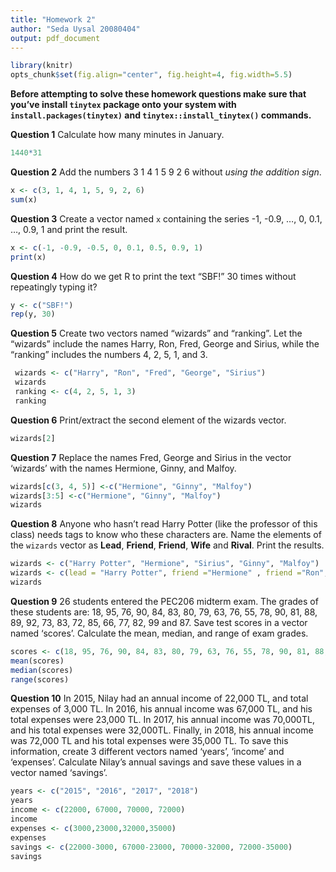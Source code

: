 ```yaml
---
title: "Homework 2"
author: "Seda Uysal 20080404"
output: pdf_document
---
```


```r
library(knitr)
opts_chunk$set(fig.align="center", fig.height=4, fig.width=5.5)
```

**Before attempting to solve these homework questions make sure that you've install `tinytex` package onto your system with `install.packages(tinytex)` and `tinytex::install_tinytex()` commands.**

\vspace{1cm}

**Question 1** Calculate how many minutes in January.

```r
1440*31
```

**Question 2** Add the numbers 3 1 4 1 5 9 2 6 without *using the addition sign*.

```r
x <- c(3, 1, 4, 1, 5, 9, 2, 6)
sum(x)
```

**Question 3** Create a vector named `x` containing the series -1, -0.9, ..., 0, 0.1, ..., 0.9, 1 and print the result.

```r
x <- c(-1, -0.9, -0.5, 0, 0.1, 0.5, 0.9, 1)
print(x)

```

**Question 4** How do we get R to print the text "SBF!" 30 times without repeatingly typing it?

```r
y <- c("SBF!")
rep(y, 30)

```

**Question 5** Create two vectors named "wizards" and "ranking".
Let the "wizards" include the names Harry, Ron, Fred, George and Sirius, while the "ranking" includes the numbers 4, 2, 5, 1, and 3.

```r
 wizards <- c("Harry", "Ron", "Fred", "George", "Sirius")
 wizards 
 ranking <- c(4, 2, 5, 1, 3)
 ranking
```

**Question 6** Print/extract the second element of the wizards vector.

```r
wizards[2]
```

**Question 7** Replace the names Fred, George and Sirius in the vector 'wizards' with the names Hermione, Ginny, and Malfoy.

```r
wizards[c(3, 4, 5)] <-c("Hermione", "Ginny", "Malfoy")
wizards[3:5] <-c("Hermione", "Ginny", "Malfoy")
wizards
```

**Question 8** Anyone who hasn't read Harry Potter (like the professor of this class) needs tags to know who these characters are.
Name the elements of the `wizards` vector as **Lead**, **Friend**, **Friend**, **Wife** and **Rival**.
Print the results.

```r
wizards <- c("Harry Potter", "Hermione", "Sirius", "Ginny", "Malfoy")
wizards <- c(lead = "Harry Potter", friend ="Hermione" , friend ="Ron", wife ="Ginny", rival ="Malfoy")
wizards
```


**Question 9** 26 students entered the PEC206 midterm exam.
The grades of these students are: 18, 95, 76, 90, 84, 83, 80, 79, 63, 76, 55, 78, 90, 81, 88, 89, 92, 73, 83, 72, 85, 66, 77, 82, 99 and 87.
Save test scores in a vector named 'scores'.
Calculate the mean, median, and range of exam grades.

```r
scores <- c(18, 95, 76, 90, 84, 83, 80, 79, 63, 76, 55, 78, 90, 81, 88, 89, 92, 73, 83, 72, 85, 66, 77, 82, 99, 87)
mean(scores)
median(scores)
range(scores)
```


**Question 10** In 2015, Nilay had an annual income of 22,000 TL, and total expenses of 3,000 TL.
In 2016, his annual income was 67,000 TL, and his total expenses were 23,000 TL.
In 2017, his annual income was 70,000TL, and his total expenses were 32,000TL.
Finally, in 2018, his annual income was 72,000 TL and his total expenses were 35,000 TL.
To save this information, create 3 different vectors named 'years', 'income' and 'expenses'.
Calculate Nilay's annual savings and save these values in a vector named 'savings'.
```r
years <- c("2015", "2016", "2017", "2018")
years
income <- c(22000, 67000, 70000, 72000)
income
expenses <- c(3000,23000,32000,35000)
expenses
savings <- c(22000-3000, 67000-23000, 70000-32000, 72000-35000)
savings

```





